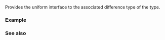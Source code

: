 {{cpp/title|incrementable_traits&lt;small&gt;&lt;std::common_iterator&gt;&lt;/small&gt;}}
{{cpp/iterator/common_iterator/navbar}}
{{ddcl|header=iterator|since=c++20|1=
template&lt; class I, class S &gt;
struct incrementable_traits&lt;std::common_iterator&lt;I, S&gt;&gt; {
    using difference_type = std::iter_difference_t&lt;I&gt;;
};
}}

Provides the uniform interface to the associated difference type of the {{lc|std::common_iterator}} type.

===Example===
{{example
|code=
#include &lt;cstddef&gt;
#include &lt;iterator&gt;
#include &lt;list&gt;
#include &lt;string&gt;
#include &lt;type_traits&gt;

int main()
{
    using CI = std::common_iterator&lt;
                   std::counted_iterator&lt;int*&gt;,
                   std::default_sentinel_t&gt;;
    using CL = std::common_iterator&lt;
                   std::counted_iterator&lt;std::list&lt;std::string&gt;::iterator&gt;,
                   std::default_sentinel_t&gt;;
    CL cl{std::default_sentinel};
    static_assert(
        std::same_as&lt;std::incrementable_traits&lt;CI&gt;::difference_type, std::ptrdiff_t&gt; &amp;&amp;
        std::same_as&lt;std::incrementable_traits&lt;CL&gt;::difference_type, std::ptrdiff_t&gt; &amp;&amp;
        std::same_as&lt;std::incrementable_traits&lt;decltype(cl)&gt;::difference_type,
                     std::ptrdiff_t&gt;);
}
}}

===See also===
{{dsc begin}}
{{dsc inc|cpp/iterator/dsc incrementable_traits}}
{{dsc inc|cpp/iterator/dsc iter_t}}
{{dsc inc|cpp/iterator/common_iterator/dsc iterator_traits}}
{{dsc end}}

{{langlinks|de|es|fr|it|ja|ko|pt|ru|zh}}